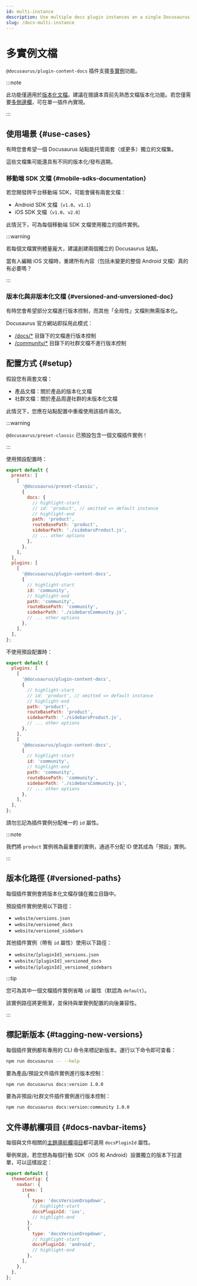 ```yaml
---
id: multi-instance
description: Use multiple docs plugin instances on a single Docusaurus site.
slug: /docs-multi-instance
---
```


# 多實例文檔

`@docusaurus/plugin-content-docs` 插件支援[多實例](../../using-plugins.mdx#multi-instance-plugins-and-plugin-ids)功能。

:::note

此功能僅適用於[版本化文檔](./versioning.mdx)。建議在閱讀本頁前先熟悉文檔版本化功能。若您僅需要[多側邊欄](./sidebar/multiple-sidebars.mdx)，可在單一插件內實現。

:::

## 使用場景 {#use-cases}

有時您會希望一個 Docusaurus 站點能托管兩套（或更多）獨立的文檔集。

這些文檔集可能還具有不同的版本化/發布週期。

### 移動端 SDK 文檔 {#mobile-sdks-documentation}

若您開發跨平台移動端 SDK，可能會擁有兩套文檔：

- Android SDK 文檔（`v1.0`、`v1.1`）
- iOS SDK 文檔（`v1.0`、`v2.0`）

此情況下，可為每個移動端 SDK 文檔使用獨立的插件實例。

:::warning

若每個文檔實例體量龐大，建議創建兩個獨立的 Docusaurus 站點。

當有人編輯 iOS 文檔時，重建所有內容（包括未變更的整個 Android 文檔）真的有必要嗎？

:::

### 版本化與非版本化文檔 {#versioned-and-unversioned-doc}

有時您會希望部分文檔進行版本控制，而其他「全局性」文檔則無需版本化。

Docusaurus 官方網站即採用此模式：

- [/docs/\*](/docs) 目錄下的文檔進行版本控制
- [/community/\*](/community/support) 目錄下的社群文檔不進行版本控制

## 配置方式 {#setup}

假設您有兩套文檔：

- 產品文檔：關於產品的版本化文檔
- 社群文檔：關於產品周邊社群的未版本化文檔

此情況下，您應在站點配置中重複使用該插件兩次。

:::warning

`@docusaurus/preset-classic` 已預設包含一個文檔插件實例！

:::

使用預設配置時：

```js title="docusaurus.config.js"
export default {
  presets: [
    [
      '@docusaurus/preset-classic',
      {
        docs: {
          // highlight-start
          // id: 'product', // omitted => default instance
          // highlight-end
          path: 'product',
          routeBasePath: 'product',
          sidebarPath: './sidebarsProduct.js',
          // ... other options
        },
      },
    ],
  ],
  plugins: [
    [
      '@docusaurus/plugin-content-docs',
      {
        // highlight-start
        id: 'community',
        // highlight-end
        path: 'community',
        routeBasePath: 'community',
        sidebarPath: './sidebarsCommunity.js',
        // ... other options
      },
    ],
  ],
};
```

不使用預設配置時：

```js title="docusaurus.config.js"
export default {
  plugins: [
    [
      '@docusaurus/plugin-content-docs',
      {
        // highlight-start
        // id: 'product', // omitted => default instance
        // highlight-end
        path: 'product',
        routeBasePath: 'product',
        sidebarPath: './sidebarsProduct.js',
        // ... other options
      },
    ],
    [
      '@docusaurus/plugin-content-docs',
      {
        // highlight-start
        id: 'community',
        // highlight-end
        path: 'community',
        routeBasePath: 'community',
        sidebarPath: './sidebarsCommunity.js',
        // ... other options
      },
    ],
  ],
};
```

請勿忘記為插件實例分配唯一的 `id` 屬性。

:::note

我們將 `product` 實例視為最重要的實例，通過不分配 ID 使其成為「預設」實例。

:::

## 版本化路徑 {#versioned-paths}

每個插件實例會將版本化文檔存儲在獨立目錄中。

預設插件實例使用以下路徑：

- `website/versions.json`
- `website/versioned_docs`
- `website/versioned_sidebars`

其他插件實例（帶有 `id` 屬性）使用以下路徑：

- `website/[pluginId]_versions.json`
- `website/[pluginId]_versioned_docs`
- `website/[pluginId]_versioned_sidebars`

:::tip

您可為其中一個文檔插件實例省略 `id` 屬性（默認為 `default`）。

該實例路徑將更簡潔，並保持與單實例配置的向後兼容性。

:::

## 標記新版本 {#tagging-new-versions}

每個插件實例都有專用的 CLI 命令來標記新版本。運行以下命令即可查看：

```bash npm2yarn
npm run docusaurus -- --help
```

要為產品/預設文件插件實例進行版本控制：

```bash npm2yarn
npm run docusaurus docs:version 1.0.0
```

要為非預設/社群文件插件實例進行版本控制：

```bash npm2yarn
npm run docusaurus docs:version:community 1.0.0
```

## 文件導航欄項目 {#docs-navbar-items}

每個與文件相關的[主題導航欄項目](../../api/themes/theme-configuration.mdx#navbar)都可選用 `docsPluginId` 屬性。

舉例來說，若您想為每個行動 SDK（iOS 和 Android）設置獨立的版本下拉選單，可以這樣設定：

```js title="docusaurus.config.js"
export default {
  themeConfig: {
    navbar: {
      items: [
        {
          type: 'docsVersionDropdown',
          // highlight-start
          docsPluginId: 'ios',
          // highlight-end
        },
        {
          type: 'docsVersionDropdown',
          // highlight-start
          docsPluginId: 'android',
          // highlight-end
        },
      ],
    },
  },
};
```
